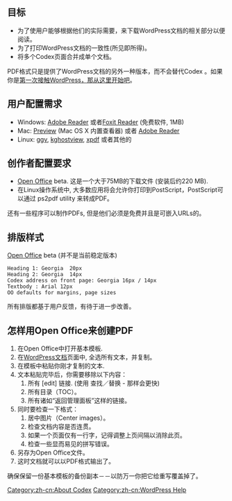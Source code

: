 {{Languages|
{{en|Creating a PDF of a Codex Article}}
{{sk|Creating a PDF of a Codex Article}}
{{zh-cn|为 Codex 文章创建 PDF 文档}}
}}

== 目标 ==

* 为了使用户能够根据他们的实际需要，来下载WordPress文档的相关部分以便阅读。 
* 为了打印WordPress文档的一致性(所见即所得)。
* 将多个Codex页面合并成单个文档。 

PDF格式只是提供了WordPress文档的另外一种版本，而不会替代Codex 。如果你是[[zh-cn:WordPress 新手 - 如何开始|第一次接触WordPress，那从这里开始吧]]。

== 用户配置需求 ==

* Windows: [http://www.adobe.com/products/acrobat/readstep2.html Adobe Reader] 或者[http://www.foxitsoftware.com/pdf/rd_intro.php Foxit Reader] (免费软件, 1MB)
* Mac: [http://www.apple.com/support/mac101/work/18/ Preview] (Mac OS X 内置查看器) 或者  [http://www.adobe.com/products/acrobat/readstep2.html Adobe Reader]
* Linux: [http://www.gnome.org/~shaunm/doctable/docs/ggv/HEAD/index.html ggv], [http://docs.kde.org/en/3.3/kdegraphics/kghostview/ kghostview], [http://www.foolabs.com/xpdf/ xpdf] 或者其他的

== 创作者配置要求 ==

* [http://www.openoffice.org/ Open Office] beta. 这是一个大于75MB的下载文件 (安装后约220 MB).
* 在Linux操作系统中, 大多数应用将会允许你打印到PostScript，PostScript可以通过 ps2pdf utility 来转成PDF。

还有一些程序可以制作PDFs, 但是他们必须是免费并且是可嵌入URLs的。

== 排版样式 ==

[http://www.openoffice.org/ Open Office] beta (并不是当前稳定版本)

<pre>
Heading 1: Georgia  20px
Heading 2: Georgia  14px
Codex address on front page: Georgia 16px / 14px
Textbody : Arial 12px
OO defaults for margins, page sizes
</pre>

所有排版都基于用户反馈，有待于进一步改善。

== 怎样用Open Office来创建PDF ==

# 在Open Office中打开基本模板.
# 在[[zh-cn:Main_Page|WordPress文档]]页面中, 全选所有文本，并复制。
# 在模板中粘贴你刚才复制的文本.
# 文本粘贴完毕后，你需要移除以下内容：
## 所有 [edit] 链接. (使用 查找／替换 - 那样会更快)
## 所有目录（TOC）。
## 所有诸如“返回管理面板”这样的链接。
# 同时要检查一下格式：
## 居中图片（Center images）。
## 检查文档内容是否连贯。
## 如果一个页面仅有一行字，记得调整上页间隔以消除此页。
## 检查一些显而易见的拼写错误。
# 另存为Open Office文件。
# 这时文档就可以以PDF格式输出了。

确保保留一份基本模板的备份副本－－以防万一你把它给重写覆盖掉了。


[[Category:zh-cn:About Codex]]
[[Category:zh-cn:WordPress Help]]